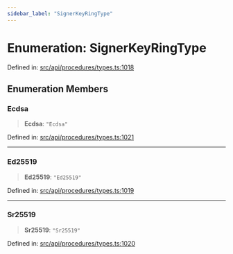 ```yaml
---
sidebar_label: "SignerKeyRingType"
---
```


# Enumeration: SignerKeyRingType

Defined in: [src/api/procedures/types.ts:1018](https://github.com/PolymeshAssociation/polymesh-sdk/blob/bee6a2fe7a8ce5db42a6982e793782182cde2153/src/api/procedures/types.ts#L1018)

## Enumeration Members

### Ecdsa

> **Ecdsa**: `"Ecdsa"`

Defined in: [src/api/procedures/types.ts:1021](https://github.com/PolymeshAssociation/polymesh-sdk/blob/bee6a2fe7a8ce5db42a6982e793782182cde2153/src/api/procedures/types.ts#L1021)

***

### Ed25519

> **Ed25519**: `"Ed25519"`

Defined in: [src/api/procedures/types.ts:1019](https://github.com/PolymeshAssociation/polymesh-sdk/blob/bee6a2fe7a8ce5db42a6982e793782182cde2153/src/api/procedures/types.ts#L1019)

***

### Sr25519

> **Sr25519**: `"Sr25519"`

Defined in: [src/api/procedures/types.ts:1020](https://github.com/PolymeshAssociation/polymesh-sdk/blob/bee6a2fe7a8ce5db42a6982e793782182cde2153/src/api/procedures/types.ts#L1020)
